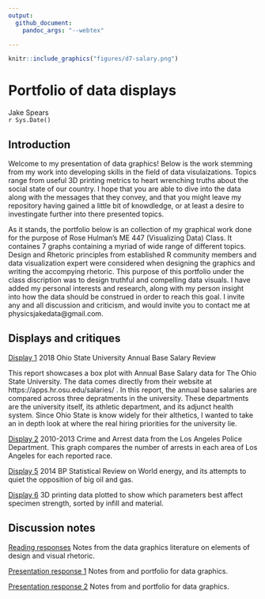 ```yaml
---
output: 
  github_document:
    pandoc_args: "--webtex"

---
```

```r
knitr::include_graphics("figures/d7-salary.png")
```


# Portfolio of data displays 

Jake Spears  
`r Sys.Date()`  

## Introduction
Welcome to my presentation of data graphics! Below is the work stemming from my work into developing skills in the field of data visulaizations. Topics range from useful 3D printing metrics to heart wrenching truths about the social state of our country. I hope that you are able to dive into the data along with the messages that they convey, and that you might leave my repository having gained a little bit of knowdledge, or at least a desire to investingate further into there presented topics.

As it stands, the portfolio below is an collection of my graphical work done for the purpose of Rose Hulman's ME 447 (Visualizing Data) Class. It containes 7 graphs containing a myriad of wide range of different topics. Design and Rhetoric principles from established R community members and data visualization expert were considered when designing the graphics and writing the accompying rhetoric. This purpose of this portfolio under the class discription was to design truthful and compelling data visuals. I have added my personal interests and research, along with my person insight into how the data should be construed in order to reach this goal. I invite any and all discussion and criticism, and would invite you to contact me at physicsjakedata@gmail.com.


## Displays and critiques

[Display 1](reports/d1-report.md) 2018 Ohio State University Annual Base Salary Review 

This report showcases a box plot with Annual Base Salary data for The Ohio State University. The data comes directly from their website at https://apps.hr.osu.edu/salaries/ . In this report, the annual base salaries are compared across three depratments in the university. These departments are the university itself, its athletic department, and its adjunct health system. Since Ohio State is know widely for their althetics, I wanted to take an in depth look at where the real hiring priorities for the university lie.

[Display 2](reports/d2-report.md) 2010-2013 Crime and Arrest data from the Los Angeles Police Department. This graph compares the number of arrests in each area of Los Angeles for each reported race. 

[Display 5](reports/d5-gas-report.md) 2014 BP Statistical Review on World energy, and its attempts to quiet the opposition of big oil and gas.

[Display 6](reports/d6-3dprinting-report.md) 3D printing data plotted to show which parameters best affect specimen strength, sorted by infill and material.

## Discussion notes 

[Reading responses](reports/reading-responses.md) Notes from the data graphics literature on elements of design and visual rhetoric. 

[Presentation response 1](reports/d1-presentation-prompts.md) Notes from and portfolio for data graphics.

[Presentation response 2](reports/d2-presentation-responses.md) Notes from and portfolio for data graphics.


